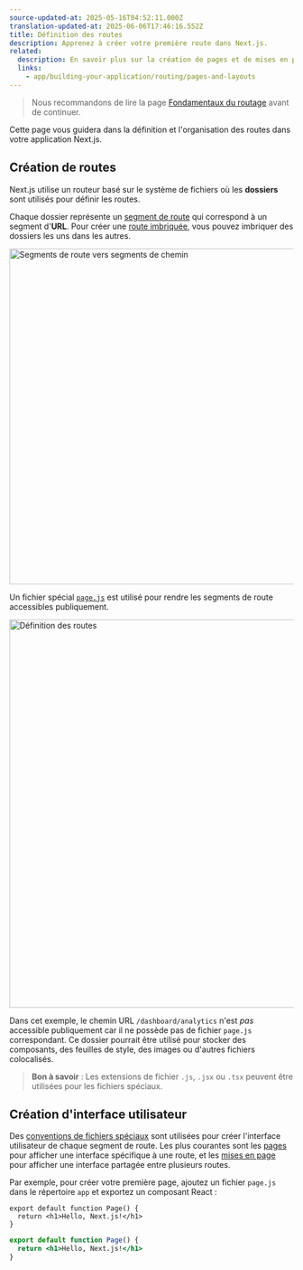 ```yaml
---
source-updated-at: 2025-05-16T04:52:11.000Z
translation-updated-at: 2025-06-06T17:46:16.552Z
title: Définition des routes
description: Apprenez à créer votre première route dans Next.js.
related:
  description: En savoir plus sur la création de pages et de mises en page.
  links:
    - app/building-your-application/routing/pages-and-layouts
---
```


> Nous recommandons de lire la page [Fondamentaux du routage](/docs/app/building-your-application/routing) avant de continuer.

Cette page vous guidera dans la définition et l'organisation des routes dans votre application Next.js.

## Création de routes

Next.js utilise un routeur basé sur le système de fichiers où les **dossiers** sont utilisés pour définir les routes.

Chaque dossier représente un [segment de route](/docs/app/building-your-application/routing#route-segments) qui correspond à un segment d'**URL**. Pour créer une [route imbriquée](/docs/app/building-your-application/routing#nested-routes), vous pouvez imbriquer des dossiers les uns dans les autres.

<Image
  alt="Segments de route vers segments de chemin"
  srcLight="/docs/light/route-segments-to-path-segments.png"
  srcDark="/docs/dark/route-segments-to-path-segments.png"
  width="1600"
  height="594"
/>

Un fichier spécial [`page.js`](/docs/app/building-your-application/routing/pages-and-layouts#pages) est utilisé pour rendre les segments de route accessibles publiquement.

<Image
  alt="Définition des routes"
  srcLight="/docs/light/defining-routes.png"
  srcDark="/docs/dark/defining-routes.png"
  width="1600"
  height="687"
/>

Dans cet exemple, le chemin URL `/dashboard/analytics` n'est _pas_ accessible publiquement car il ne possède pas de fichier `page.js` correspondant. Ce dossier pourrait être utilisé pour stocker des composants, des feuilles de style, des images ou d'autres fichiers colocalisés.

> **Bon à savoir** : Les extensions de fichier `.js`, `.jsx` ou `.tsx` peuvent être utilisées pour les fichiers spéciaux.

## Création d'interface utilisateur

Des [conventions de fichiers spéciaux](/docs/app/building-your-application/routing#file-conventions) sont utilisées pour créer l'interface utilisateur de chaque segment de route. Les plus courantes sont les [pages](/docs/app/building-your-application/routing/pages-and-layouts#pages) pour afficher une interface spécifique à une route, et les [mises en page](/docs/app/building-your-application/routing/pages-and-layouts#layouts) pour afficher une interface partagée entre plusieurs routes.

Par exemple, pour créer votre première page, ajoutez un fichier `page.js` dans le répertoire `app` et exportez un composant React :

```tsx filename="app/page.tsx" switcher
export default function Page() {
  return <h1>Hello, Next.js!</h1>
}
```

```jsx filename="app/page.js" switcher
export default function Page() {
  return <h1>Hello, Next.js!</h1>
}
```